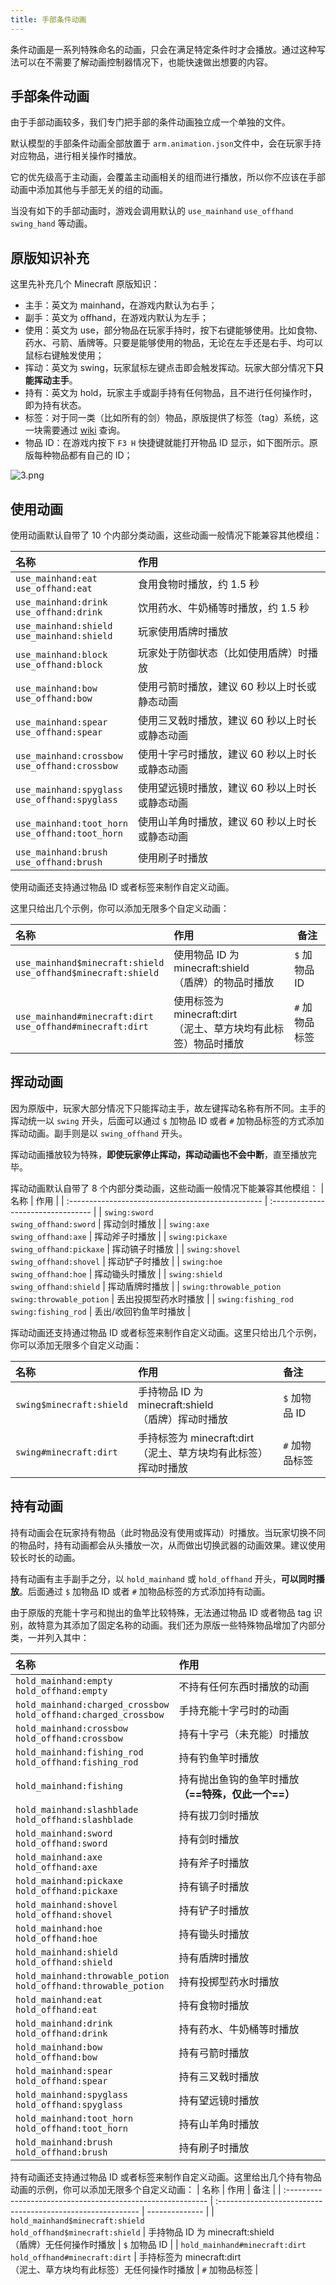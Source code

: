```yaml
---
title: 手部条件动画
---
```



条件动画是一系列特殊命名的动画，只会在满足特定条件时才会播放。通过这种写法可以在不需要了解动画控制器情况下，也能快速做出想要的内容。

## 手部条件动画

由于手部动画较多，我们专门把手部的条件动画独立成一个单独的文件。

默认模型的手部条件动画全部放置于 `arm.animation.json`文件中，会在玩家手持对应物品，进行相关操作时播放。

它的优先级高于主动画，会覆盖主动画相关的组而进行播放，所以你不应该在手部动画中添加其他与手部无关的组的动画。

当没有如下的手部动画时，游戏会调用默认的 `use_mainhand` `use_offhand` `swing_hand` 等动画。

## 原版知识补充

这里先补充几个 Minecraft 原版知识：

- 主手：英文为 mainhand，在游戏内默认为右手；
- 副手：英文为 offhand，在游戏内默认为左手；
- 使用：英文为 use，部分物品在玩家手持时，按下右键能够使用。比如食物、药水、弓箭、盾牌等。只要是能够使用的物品，无论在左手还是右手、均可以鼠标右键触发使用；
- 挥动：英文为 swing，玩家鼠标左键点击即会触发挥动。玩家大部分情况下**只能挥动主手**。
- 持有：英文为 hold，玩家主手或副手持有任何物品，且不进行任何操作时，即为持有状态。
- 标签：对于同一类（比如所有的剑）物品，原版提供了标签（tag）系统，这一块需要通过 [wiki](https://minecraft.fandom.com/zh/wiki/%E6%A0%87%E7%AD%BE) 查询。
- 物品 ID：在游戏内按下 `F3 H` 快捷键就能打开物品 ID 显示，如下图所示。原版每种物品都有自己的 ID；

![3.png](https://s2.loli.net/2023/06/25/BTo2G4dPbK5SlAq.png)

## 使用动画

使用动画默认自带了 10 个内部分类动画，这些动画一般情况下能兼容其他模组：

| 名称                                                 | 作用                                           |
| :--------------------------------------------------- | :--------------------------------------------- |
| `use_mainhand:eat`<br/>`use_offhand:eat`             | 食用食物时播放，约 1.5 秒                      |
| `use_mainhand:drink`<br/>`use_offhand:drink`         | 饮用药水、牛奶桶等时播放，约 1.5 秒            |
| `use_mainhand:shield`<br/>`use_mainhand:shield`      | 玩家使用盾牌时播放                             |
| `use_mainhand:block`<br/>`use_offhand:block`         | 玩家处于防御状态（比如使用盾牌）时播放         |
| `use_mainhand:bow`<br/>`use_offhand:bow`             | 使用弓箭时播放，建议 60 秒以上时长或静态动画   |
| `use_mainhand:spear`<br/>`use_offhand:spear`         | 使用三叉戟时播放，建议 60 秒以上时长或静态动画 |
| `use_mainhand:crossbow`<br/>`use_offhand:crossbow`   | 使用十字弓时播放，建议 60 秒以上时长或静态动画 |
| `use_mainhand:spyglass`<br/>`use_offhand:spyglass`   | 使用望远镜时播放，建议 60 秒以上时长或静态动画 |
| `use_mainhand:toot_horn`<br/>`use_offhand:toot_horn` | 使用山羊角时播放，建议 60 秒以上时长或静态动画 |
| `use_mainhand:brush`<br/>`use_offhand:brush`         | 使用刷子时播放                                 |

使用动画还支持通过物品 ID 或者标签来制作自定义动画。

这里只给出几个示例，你可以添加无限多个自定义动画：

| 名称                                                               | 作用                                                                | 备注           |
| :----------------------------------------------------------------- | :------------------------------------------------------------------ | -------------- |
| `use_mainhand$minecraft:shield`<br/>`use_offhand$minecraft:shield` | 使用物品 ID 为 minecraft:shield <br/>（盾牌）的物品时播放           | `$` 加物品 ID  |
| `use_mainhand#minecraft:dirt`<br/>`use_offhand#minecraft:dirt`     | 使用标签为 minecraft:dirt <br/>（泥土、草方块均有此标签）物品时播放 | `#` 加物品标签 |

## 挥动动画

因为原版中，玩家大部分情况下只能挥动主手，故左键挥动名称有所不同。主手的挥动统一以 `swing` 开头，后面可以通过 `$` 加物品 ID 或者 `#` 加物品标签的方式添加挥动动画。副手则是以 `swing_offhand` 开头。

挥动动画播放较为特殊，**即使玩家停止挥动，挥动动画也不会中断**，直至播放完毕。

挥动动画默认自带了 8 个内部分类动画，这些动画一般情况下能兼容其他模组：
| 名称 | 作用 |
| :------------------------------------------------ | :--------------------------------- |
| `swing:sword`<br/>`swing_offhand:sword` | 挥动剑时播放 |
| `swing:axe`<br/>`swing_offhand:axe` | 挥动斧子时播放 |
| `swing:pickaxe`<br/>`swing_offhand:pickaxe` | 挥动镐子时播放 |
| `swing:shovel`<br/>`swing_offhand:shovel` | 挥动铲子时播放 |
| `swing:hoe`<br/>`swing_offhand:hoe` | 挥动锄头时播放 |
| `swing:shield`<br/>`swing_offhand:shield` | 挥动盾牌时播放 |
| `swing:throwable_potion`<br/>`swing:throwable_potion` | 丢出投掷型药水时播放 |
| `swing:fishing_rod`<br/>`swing:fishing_rod` | 丢出/收回钓鱼竿时播放<Badge type="tip" text="2.3.0 新增"/> |

挥动动画还支持通过物品 ID 或者标签来制作自定义动画。这里只给出几个示例，你可以添加无限多个自定义动画：

| 名称                     | 作用                                                                | 备注           |
| :----------------------- | :------------------------------------------------------------------ | :------------- |
| `swing$minecraft:shield` | 手持物品 ID 为 minecraft:shield <br/>（盾牌）挥动时播放             | `$` 加物品 ID  |
| `swing#minecraft:dirt`   | 手持标签为 minecraft:dirt <br/>（泥土、草方块均有此标签）挥动时播放 | `#` 加物品标签 |

## 持有动画

持有动画会在玩家持有物品（此时物品没有使用或挥动）时播放。当玩家切换不同的物品时，持有动画都会从头播放一次，从而做出切换武器的动画效果。建议使用较长时长的动画。

持有动画有主手副手之分，以 `hold_mainhand` 或 `hold_offhand` 开头，**可以同时播放**。后面通过 `$` 加物品 ID 或者 `#` 加物品标签的方式添加持有动画。

由于原版的充能十字弓和抛出的鱼竿比较特殊，无法通过物品 ID 或者物品 tag 识别，故特意为其添加了固定名称的动画。我们还为原版一些特殊物品增加了内部分类，一并列入其中：

| 名称                                                                 | 作用                                                  |
| :------------------------------------------------------------------- | :---------------------------------------------------- |
| `hold_mainhand:empty`<br/>`hold_offhand:empty`                       | 不持有任何东西时播放的动画                            |
| `hold_mainhand:charged_crossbow`<br/>`hold_offhand:charged_crossbow` | 手持充能十字弓时的动画                                |
| `hold_mainhand:crossbow`<br/>`hold_offhand:crossbow`                 | 持有十字弓（未充能）时播放                            |
| `hold_mainhand:fishing_rod`<br/>`hold_offhand:fishing_rod`           | 持有钓鱼竿时播放<Badge type="tip" text="2.3.0 新增"/> |
| `hold_mainhand:fishing`                                              | 持有抛出鱼钩的鱼竿时播放 **（==特殊，仅此一个==）**   |
| `hold_mainhand:slashblade`<br/>`hold_offhand:slashblade`             | 持有拔刀剑时播放<Badge type="tip" text="2.3.0 新增"/> |
| `hold_mainhand:sword`<br/>`hold_offhand:sword`                       | 持有剑时播放                                          |
| `hold_mainhand:axe`<br/>`hold_offhand:axe`                           | 持有斧子时播放                                        |
| `hold_mainhand:pickaxe`<br/>`hold_offhand:pickaxe`                   | 持有镐子时播放                                        |
| `hold_mainhand:shovel`<br/>`hold_offhand:shovel`                     | 持有铲子时播放                                        |
| `hold_mainhand:hoe`<br/>`hold_offhand:hoe`                           | 持有锄头时播放                                        |
| `hold_mainhand:shield`<br/>`hold_offhand:shield`                     | 持有盾牌时播放                                        |
| `hold_mainhand:throwable_potion`<br/>`hold_offhand:throwable_potion` | 持有投掷型药水时播放                                  |
| `hold_mainhand:eat`<br/>`hold_offhand:eat`                           | 持有食物时播放                                        |
| `hold_mainhand:drink`<br/>`hold_offhand:drink`                       | 持有药水、牛奶桶等时播放                              |
| `hold_mainhand:bow`<br/>`hold_offhand:bow`                           | 持有弓箭时播放                                        |
| `hold_mainhand:spear`<br/>`hold_offhand:spear`                       | 持有三叉戟时播放                                      |
| `hold_mainhand:spyglass`<br/>`hold_offhand:spyglass`                 | 持有望远镜时播放                                      |
| `hold_mainhand:toot_horn`<br/>`hold_offhand:toot_horn`               | 持有山羊角时播放                                      |
| `hold_mainhand:brush`<br/>`hold_offhand:brush`                       | 持有刷子时播放                                        |

持有动画还支持通过物品 ID 或者标签来制作自定义动画。这里给出几个持有物品动画的示例，你可以添加无限多个自定义动画：
| 名称 | 作用 | 备注 |
| :---------------------------------------------------------- | :---------------------------------------------------------- | -------------- |
| `hold_mainhand$minecraft:shield`<br/>`hold_offhand$minecraft:shield` | 手持物品 ID 为 minecraft:shield<br/>（盾牌）无任何操作时播放 | `$` 加物品 ID |
| `hold_mainhand#minecraft:dirt`<br/>`hold_offhand#minecraft:dirt` | 手持标签为 minecraft:dirt<br/>（泥土、草方块均有此标签）无任何操作时播放 | `#` 加物品标签 |
